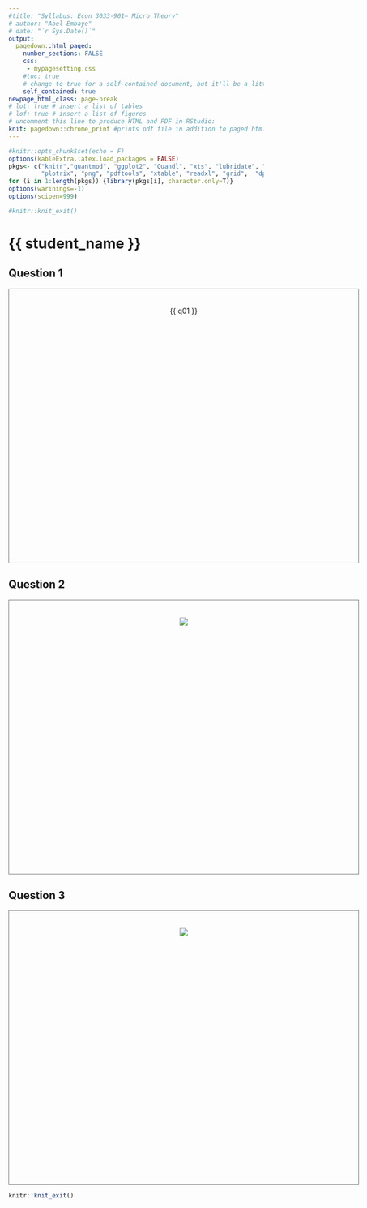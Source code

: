 ---
#title: "Syllabus: Econ 3033-901– Micro Theory"
# author: "Abel Embaye"
# date: "`r Sys.Date()`"
output:
  pagedown::html_paged:
    number_sections: FALSE
    css:
     - mypagesetting.css
    #toc: true
    # change to true for a self-contained document, but it'll be a litte slower for Pandoc to render
    self_contained: true
newpage_html_class: page-break
# lot: true # insert a list of tables
# lof: true # insert a list of figures
# uncomment this line to produce HTML and PDF in RStudio:
knit: pagedown::chrome_print #prints pdf file in addition to paged html file
---

```{r setup, include=FALSE}
#knitr::opts_chunk$set(echo = F)
options(kableExtra.latex.load_packages = FALSE)
pkgs<- c("knitr","quantmod", "ggplot2", "Quandl", "xts", "lubridate", "tikzDevice", "graphics", "gridExtra", "tidyverse",
         "plotrix", "png", "pdftools", "xtable", "readxl", "grid",  "dplyr", "ggrepel", "reshape2", "kableExtra", "magick", "formattable", "Ryacas" ); pkgs
for (i in 1:length(pkgs)) {library(pkgs[i], character.only=T)} 
options(warinings=-1)
options(scipen=999)
```

```{r, echo=F}
#knitr::knit_exit() 
```

<h1>{{ student_name }}</h1>
 

## Question 1

<div style="width:650px; height:500px; padding:20px; text-align:center; border: 1px solid #787878">

{{ q01 }}

</div>

## Question 2

<div style="width:650px; height:500px; padding:20px; text-align:center; border: 1px solid #787878">

<img src="data:image/png;base64,{{ image_base64a }}" />

</div>

## Question 3

<div style="width:650px; height:500px; padding:20px; text-align:center; border: 1px solid #787878">

<img src="data:image/png;base64,{{ image_base64b }}" />

</div>

```{r echo=F}
knitr::knit_exit()
```
